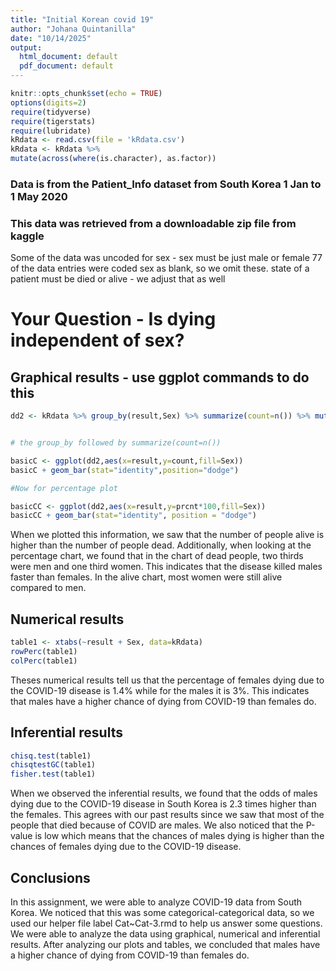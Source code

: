 ```yaml
---
title: "Initial Korean covid 19"
author: "Johana Quintanilla"
date: "10/14/2025"
output:
  html_document: default
  pdf_document: default
---
```


```r
knitr::opts_chunk$set(echo = TRUE)
options(digits=2)
require(tidyverse)
require(tigerstats)
require(lubridate)
kRdata <- read.csv(file = 'kRdata.csv')
kRdata <- kRdata %>%
mutate(across(where(is.character), as.factor))

```
### Data is from the Patient_Info dataset from South Korea 1 Jan to 1 May 2020
### This data was retrieved from a downloadable zip file from kaggle

Some of the data was uncoded for sex - sex must be just male or female
77 of the data entries were coded sex  as blank, so we omit these.
state of a patient must be died or alive - we adjust that as well   
  
# Your Question - Is dying independent of sex?






## Graphical results - use ggplot commands to do this  

```r
dd2 <- kRdata %>% group_by(result,Sex) %>% summarize(count=n()) %>% mutate(prcnt=count/sum(count))


# the group_by followed by summarize(count=n())

basicC <- ggplot(dd2,aes(x=result,y=count,fill=Sex))
basicC + geom_bar(stat="identity",position="dodge")

#Now for percentage plot

basicCC <- ggplot(dd2,aes(x=result,y=prcnt*100,fill=Sex)) 
basicCC + geom_bar(stat="identity", position = "dodge")
```

When we plotted this information, we saw that the number of people alive is higher than the number of people dead. Additionally, when looking at the percentage chart, we found that in the chart of dead people, two thirds were men and one third women. This indicates that the disease killed males faster than females. In the alive chart, most women were still alive compared to men. 
  





## Numerical results

```r
table1 <- xtabs(~result + Sex, data=kRdata)
rowPerc(table1)
colPerc(table1)
```

Theses numerical results tell us that the percentage of females dying due to the COVID-19 disease is 1.4% while for the males it is 3%. This indicates that males have a higher chance of dying from COVID-19 than females do.

## Inferential results 

```r
chisq.test(table1)
chisqtestGC(table1)
fisher.test(table1)
```

When we observed the inferential results, we found that the odds of males dying due to the COVID-19 disease in South Korea is 2.3 times higher than the females. This agrees with our past results since we saw that most of the people that died because of COVID are males. We also noticed that the P-value is low which means that the chances of males dying is higher than the chances of females dying due to the COVID-19 disease. 

## Conclusions

In this assignment, we were able to analyze COVID-19 data from South Korea. We noticed that this was some categorical-categorical data, so we used our helper file label Cat~Cat-3.rmd to help us answer some questions. We were able to analyze the data using graphical, numerical and inferential results. After analyzing our plots and tables, we concluded that males have a higher chance of dying from COVID-19 than females do. 
